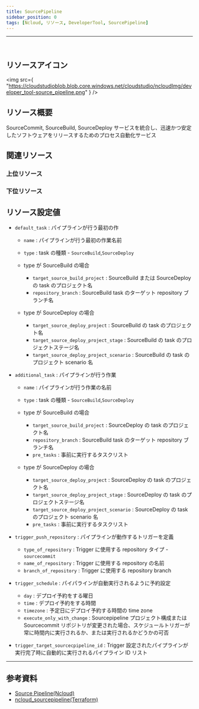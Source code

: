 ```yaml
---
title: SourcePipeline
sidebar_position: 0
tags: [Ncloud, リソース, DeveloperTool, SourcePipeline]
---
```


<hr />
<br />

## リソースアイコン

<img
    src={
        "https://cloudstudioblob.blob.core.windows.net/cloudstudio/ncloudImg/developer_tool-source_pipeline.png"
    }
/>

## リソース概要

SourceCommit, SourceBuild, SourceDeploy サービスを統合し、迅速かつ安定したソフトウェアをリリースするためのプロセス自動化サービス

## 関連リソース

### 上位リソース

### 下位リソース

## リソース設定値

-   `default_task` : パイプラインが行う最初の作

    -   `name` : パイプラインが行う最初の作業名前
    -   `type` : task の種類 - `SourceBuild`,`SourceDeploy`

    -   type が SourceBuild の場合

        -   `target_source_build_project` : SourceBuild または SourceDeploy の task のプロジェクト名
        -   `repository_branch` : SourceBuild task のターゲット repository ブランチ名

    -   type が SourceDeploy の場合
        -   `target_source_deploy_project` : SourceBuild の task のプロジェクト名
        -   `target_source_deploy_project_stage` : SourceBuild の task のプロジェクトステージ名
        -   `target_source_deploy_project_scenario` : SourceBuild の task のプロジェクト scenario 名

-   `additional_task` : パイプラインが行う作業

    -   `name` : パイプラインが行う作業の名前
    -   `type` : task の種類 - `SourceBuild`,`SourceDeploy`

    -   type が SourceBuild の場合

        -   `target_source_build_project` : SourceDeploy の task のプロジェクト名
        -   `repository_branch` : SourceBuild task のターゲット repository ブランチ名
        -   `pre_tasks` : 事前に実行するタスクリスト

    -   type が SourceDeploy の場合
        -   `target_source_deploy_project` : SourceDeploy の task のプロジェクト名
        -   `target_source_deploy_project_stage` : SourceDeploy の task のプロジェクトステージ名
        -   `target_source_deploy_project_scenario` : SourceDeploy の task のプロジェクト scenario 名
        -   `pre_tasks` : 事前に実行するタスクリスト

-   `trigger_push_repository` : パイプラインが動作するトリガーを定義

    -   `type_of_repository` : Trigger に使用する repository タイプ - `sourcecommit`
    -   `name_of_repository` : Trigger に使用する repository の名前
    -   `branch_of_repository` : Trigger に使用する repository branch

-   `trigger_schedule` : パイパラインが自動実行されるように予約設定

    -   `day` : デプロイ予約をする曜日
    -   `time` : デプロイ予約をする時間
    -   `timezone` : 予定日にデプロイ予約する時間の time zone
    -   `execute_only_with_change` : Sourcepipeline プロジェクト構成または Sourcecommit リポジトリが変更された場合、スケジュールトリガーが常に時間内に実行されるか、または実行されるかどうかの可否

-   `trigger_target_sourcecpipeline_id` : Trigger 設定されたパイプラインが実行完了時に自動的に実行されるパイプライン ID リスト

---

## 参考資料

-   [Source Pipeline(Ncloud)](https://www.ncloud.com/product/devTools/sourcePipeline)
-   [ncloud_sourcepipeline(Terraform)](https://registry.terraform.io/providers/NaverCloudPlatform/ncloud/latest/docs/resources/sourcepipeline_project)
